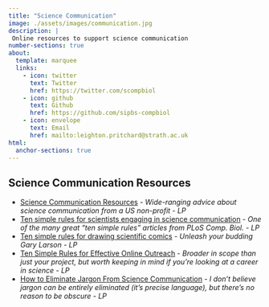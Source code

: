 ```yaml
---
title: "Science Communication"
image: ./assets/images/communication.jpg
description: |
 Online resources to support science communication
number-sections: true
about:
  template: marquee
  links:
    - icon: twitter
      text: Twitter
      href: https://twitter.com/scompbiol
    - icon: github
      text: Github
      href: https://github.com/sipbs-compbiol
    - icon: envelope
      text: Email
      href: mailto:leighton.pritchard@strath.ac.uk
html:
  anchor-sections: true
---
```


## Science Communication Resources

-   [Science Communication Resources](https://500womenscientists.org/science-communication-resources) - _Wide-ranging advice about science communication from a US non-profit - LP_
-   [Ten simple rules for scientists engaging in science communication](https://journals.plos.org/ploscompbiol/article?id=10.1371/journal.pcbi.1011251) - _One of the many great "ten simple rules" articles from PLoS Comp. Biol. - LP_
-   [Ten simple rules for drawing scientific comics](https://journals.plos.org/ploscompbiol/article?id=10.1371/journal.pcbi.1005845) - _Unleash your budding Gary Larson - LP_
-   [Ten Simple Rules for Effective Online Outreach](https://journals.plos.org/ploscompbiol/article?id=10.1371/journal.pcbi.1003906) - _Broader in scope than just your project, but worth keeping in mind if you're looking at a career in science - LP_
-   [How to Eliminate Jargon From Science Communication](https://asm.org/Articles/Policy/2021/October-21/How-to-Eliminate-Jargon-From-Science-Communication) - _I don't believe jargon can be entirely eliminated (it's precise language), but there's no reason to be obscure - LP_